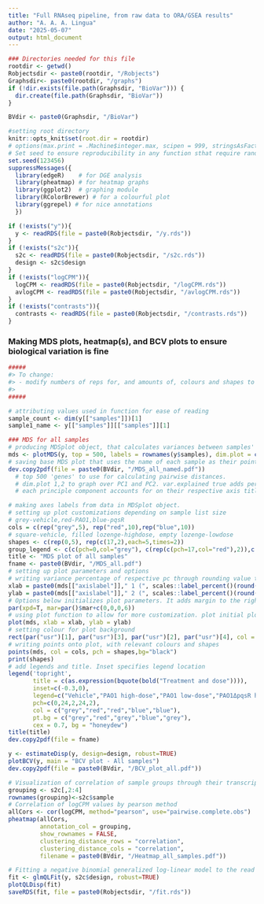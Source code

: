 ```yaml
---
title: "Full RNAseq pipeline, from raw data to ORA/GSEA results"
author: "A. A. A. Lingua"
date: "2025-05-07"
output: html_document
---
```


```r
### Directories needed for this file
rootdir <- getwd()
Robjectsdir <- paste0(rootdir, "/Robjects")
Graphsdir<- paste0(rootdir, "/graphs")
if (!dir.exists(file.path(Graphsdir, "BioVar"))) {
  dir.create(file.path(Graphsdir, "BioVar"))
}

BVdir <- paste0(Graphsdir, "/BioVar")

#setting root directory
knitr::opts_knit$set(root.dir = rootdir)
# options(max.print = .Machine$integer.max, scipen = 999, stringsAsFactors = F, dplyr.summarise.inform = F) # avoid truncated output in R console and scientific notation
# Set seed to ensure reproducibility in any function sthat require randomness
set.seed(123456)
suppressMessages({
  library(edgeR)    # for DGE analysis
  library(pheatmap) # for heatmap graphs
  library(ggplot2)  # graphing module
  library(RColorBrewer) # for a colourful plot
  library(ggrepel) # for nice annotations
  })
```

```r
if (!exists("y")){
  y <- readRDS(file = paste0(Robjectsdir, "/y.rds"))
}
if (!exists("s2c")){
  s2c <- readRDS(file = paste0(Robjectsdir, "/s2c.rds"))
  design <- s2c$design
}
if (!exists("logCPM")){
  logCPM <- readRDS(file = paste0(Robjectsdir, "/logCPM.rds"))
  avlogCPM <- readRDS(file = paste0(Robjectsdir, "/avlogCPM.rds"))
}
if (!exists("contrasts")){
  contrasts <- readRDS(file = paste0(Robjectsdir, "/contrasts.rds"))
}
```

### Making MDS plots, heatmap(s), and BCV plots to ensure biological variation is fine

```r
#####
#> To change:
#> - modify numbers of reps for, and amounts of, colours and shapes to align with data design.
#>
#####

# attributing values used in function for ease of reading
sample_count <- dim(y[["samples"]])[1]
sample1_name <- y[["samples"]][["samples"]][1]

### MDS for all samples
# producing MDSplot object, that calculates variances between samples' transcript expression data
mds <- plotMDS(y, top = 500, labels = rownames(y$samples), dim.plot = c(1,2), var.explained = TRUE)
# saving base MDS plot that uses the name of each sample as their point on the graph.
dev.copy2pdf(file = paste0(BVdir, "/MDS_all_named.pdf"))
  # top 500 'genes' to use for calculating pairwise distances.
  # dim.plot 1,2 to graph over PC1 and PC2. var.explained true adds percentage of variation
  # each principle component accounts for on their respective axis title.

# making axes labels from data in MDSplot object. 
# setting up plot customizations depending on sample list size
# grey-vehicle,red-PAO1,blue-pqsR 
cols = c(rep("grey",5), rep("red",10),rep("blue",10)) 
# square-vehicle, filled lozenge-highdose, empty lozenge-lowdose
shapes <- c(rep(0,5), rep(c(17,2),each=5,times=2)) 
group_legend <- c(c(pch=0,col="grey"), c(rep(c(pch=17,col="red"),2)),c(rep(c(pch=2,col="blue"),2)))
title <- "MDS plot of all samples"
fname <- paste0(BVdir, "/MDS_all.pdf")
# setting up plot parameters and options
# writing variance percentage of respective pc through rounding value to 2 digits and converting to percentage notation
xlab = paste0(mds[["axislabel"]]," 1 (", scales::label_percent()(round(mds[["var.explained"]][1], digits= 2)),")")
ylab = paste0(mds[["axislabel"]]," 2 (", scales::label_percent()(round(mds[["var.explained"]][2], digits= 2)),")")
# Options below initializes plot parameters. It adds margin to the right of the plot to allow for legends to be written outside of the graph
par(xpd=T, mar=par()$mar+c(0,0,0,6))
# using plot function to allow for more customization. plot initial plot with axes labels
plot(mds, xlab = xlab, ylab = ylab)
# setting colour for plot background
rect(par("usr")[1], par("usr")[3], par("usr")[2], par("usr")[4], col = "honeydew")
# writing points onto plot, with relevant colours and shapes
points(mds, col = cols, pch = shapes,bg="black")
print(shapes)
# add legends and title. Inset specifies legend location
legend('topright',
       title = c(as.expression(bquote(bold("Treatment and dose")))),
       inset=c(-0.3,0), 
       legend=c("Vehicle","PAO1 high-dose","PAO1 low-dose","PAO1ΔpqsR high-dose","PAO1ΔpqsR low-dose"), 
       pch=c(0,24,2,24,2),
       col = c("grey","red","red","blue","blue"),
       pt.bg = c("grey","red","grey","blue","grey"),
       cex = 0.7, bg = "honeydew")
title(title)
dev.copy2pdf(file = fname)

```

```r
y <- estimateDisp(y, design=design, robust=TRUE)
plotBCV(y, main = "BCV plot - All samples")
dev.copy2pdf(file = paste0(BVdir, "/BCV_plot_all.pdf"))
```

```r

# Visualization of correlation of sample groups through their transcript expression values. To accommodate for large variances in transcript expression even with normalization, the values correlated are log2 of their counts per million, calculated previously as logCPM dataframe is used in other sections as well.
grouping <- s2c[,2:4]
rownames(grouping)<-s2c$sample
# Correlation of logCPM values by pearson method
allCors <- cor(logCPM, method="pearson", use="pairwise.complete.obs")
pheatmap(allCors, 
         annotation_col = grouping, 
         show_rownames = FALSE, 
         clustering_distance_rows = "correlation",
         clustering_distance_cols = "correlation",
         filename = paste0(BVdir, "/Heatmap_all_samples.pdf"))
```

```r
# Fitting a negative binomial generalized log-linear model to the read counts for each transcript.
fit <- glmQLFit(y, s2c$design, robust=TRUE)
plotQLDisp(fit)
saveRDS(fit, file = paste0(Robjectsdir, "/fit.rds"))
```
